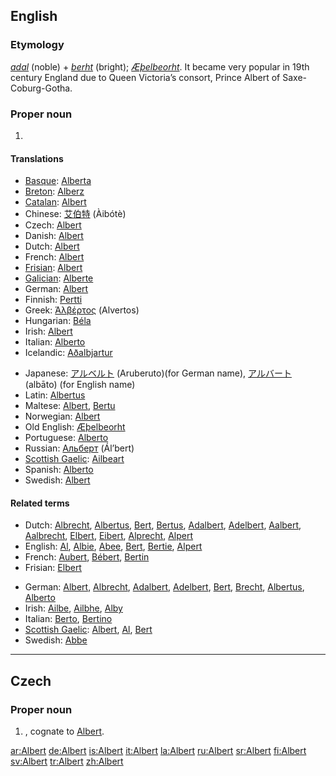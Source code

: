 ==English==

===Etymology===
{{Ger.}} ''[[adal]]'' (noble) + ''[[berht]]'' (bright); {{OE.}} ''[[Æþelbeorht]]''. It became very popular in 19th century England due to Queen Victoria’s consort, Prince Albert of Saxe-Coburg-Gotha.

===Proper noun===
{{en-proper noun}}

# {{given name|male}}

====Translations====
{{trans-top|male given name}}
*[[Basque]]: [[Alberta]]
*[[Breton]]: [[Alberz]]
*[[Catalan]]: [[Albert]]
*Chinese: [[艾伯特]] (Àibótè)
* Czech: [[#Czech|Albert]] {{m}}
*Danish: [[Albert]]
*Dutch: [[Albert]]
*French: [[Albert]]
*[[Frisian]]: [[Albert]]
*[[Galician]]: [[Alberte]]
*German: [[Albert]]
*Finnish: [[Pertti]]
*Greek: [[Άλβέρτος]] (Alvertos)
*Hungarian: [[Béla]]
*Irish: [[Albert]]
*Italian: [[Alberto]]
*Icelandic: [[Aðalbjartur]]
{{trans-mid}}
*Japanese: [[アルベルト]] (Aruberuto)(for German name), [[アルバート]] (albāto) (for English name)
*Latin: [[Albertus]]
*Maltese: [[Albert]], [[Bertu]]
*Norwegian: [[Albert]]
*Old English: [[Æþelbeorht]]
*Portuguese: [[Alberto]]
*Russian: [[Альберт]] (Ál’bert)
*[[Scottish Gaelic]]: [[Ailbeart]]
*Spanish: [[Alberto]]
*Swedish: [[Albert]]
{{trans-bottom}}

====Related terms====
{{rel-top|Variants and pet forms}}
*Dutch: [[Albrecht]], [[Albertus]], [[Bert]], [[Bertus]], [[Adalbert]], [[Adelbert]], [[Aalbert]], [[Aalbrecht]], [[Elbert]], [[Eibert]], [[Alprecht]], [[Alpert]]
*English: [[Al]], [[Albie]], [[Abee]], [[Bert]], [[Bertie]], [[Alpert]]
*French: [[Aubert]], [[Bébert]], [[Bertin]]
*Frisian: [[Elbert]]
{{rel-mid}}
*German: [[Albert]], [[Albrecht]], [[Adalbert]], [[Adelbert]], [[Bert]], [[Brecht]], [[Albertus]], [[Alberto]]
*Irish: [[Ailbe]], [[Ailbhe]], [[Alby]]
*Italian: [[Berto]], [[Bertino]]
*[[Scottish Gaelic]]: [[Albert]], [[Al]], [[Bert]]
*Swedish: [[Abbe]]
{{rel-bottom}}

----

==Czech==
{{wikipedia|lang=cs}}
===Proper noun===
{{cs-proper noun|g=m}}

# {{given name|male||cs:}}, cognate to [[#English|Albert]].

[[ar:Albert]]
[[de:Albert]]
[[is:Albert]]
[[it:Albert]]
[[la:Albert]]
[[ru:Albert]]
[[sr:Albert]]
[[fi:Albert]]
[[sv:Albert]]
[[tr:Albert]]
[[zh:Albert]]
